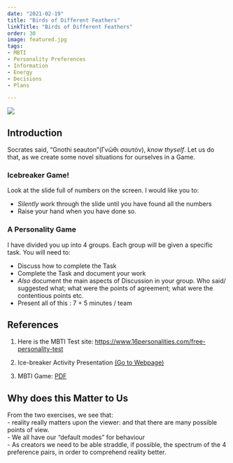 ```yaml
---
date: "2021-02-19"
title: "Birds of Different Feathers"
linkTitle: "Birds of Different Feathers"
order: 30
image: featured.jpg
tags:
- MBTI
- Personality Preferences
- Information
- Energy
- Decisions
- Plans

---
```

![](featured.jpg)


## Introduction

Socrates said, "Gnothi seauton"(Γνῶθι σαυτόν), *know thyself*. Let us do that, as we create some novel situations for ourselves in a Game.

### Icebreaker Game!

Look at the slide full of numbers on the screen. I would like you to:  

- *Silently* work through the slide until you have found all the numbers   
- Raise your hand when you have done so. 


### A Personality Game

I have divided you up into 4 groups. Each group will be given a specific task. You will need to:  

- Discuss how to complete the Task  
- Complete the Task and document your work  
- *Also* document the main aspects of Discussion in your group. Who said/ suggested what; what were the points of agreement; what were the contentious points etc.   
- Present all of this : 7 + 5 minutes / team  


## References

1. Here is the MBTI Test site: <https://www.16personalities.com/free-personality-test>

2. Ice-breaker Activity Presentation [(Go to Webpage)](https://slidetodoc.com/numbers-icebreaker-this-is-one-of-many-free/)

3. MBTI Game: [PDF](/pdf/MBTI Activities.pdf)

## Why does this Matter to Us

From the two exercises, we see that:  
- reality really matters upon the viewer: and that there are many possible points of view.  
- We all have our "default modes" for behaviour  
- As creators we need to be able straddle, if possible, the spectrum of the 4 preference pairs, in order to comprehend reality better. 
